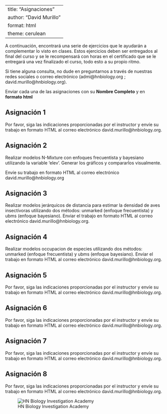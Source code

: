 
---
title: "Asignaciones"
author: "David Murillo"
format: html
theme: cerulean
---

A continuación, encontrará una serie de ejercicios que le ayudarán a complementar lo visto en clases. Estos ejercicios deben ser entregados al final del curso y se le recompensará con horas en el certificado que se le entregará una vez finalizado el curso, todo esto a su propio ritmo. 

Si tiene alguna consulta, no dude en preguntarnos a través de nuestras redes sociales o correo electrónico (admi@hnbiology.org ; david.murillo@hnbiology.org).

Enviar cada una de las asignaciones con su **Nombre Completo** y en **formato html**

::: panel-tabset

## Asignación 1

Por favor, siga las indicaciones proporcionadas por el instructor y envíe su trabajo en formato HTML al correo electrónico david.murillo@hnbiology.org. 

## Asignación 2

Realizar modelos N-Mixture con enfoques frecuentista y bayesiano utilizando la variable 'elev'. Generar los gráficos y compararlos visualmente.

Envíe su trabajo en formato HTML al correo electrónico david.murillo@hnbiology.org


## Asignación 3

Realizar modelos jerárquicos de distancia para estimar la densidad de aves insectívoras utilizando dos métodos: unmarked (enfoque frecuentista) y ubms (enfoque bayesiano). Enviar el trabajo en formato HTML al correo electrónico david.murillo@hnbiology.org.

## Asignación 4

Realizar modelos occupacion de especies utilizando dos métodos: unmarked (enfoque frecuentista) y ubms (enfoque bayesiano). Enviar el trabajo en formato HTML al correo electrónico david.murillo@hnbiology.org.

## Asignación 5

Por favor, siga las indicaciones proporcionadas por el instructor y envíe su trabajo en formato HTML al correo electrónico david.murillo@hnbiology.org.

## Asignación 6

Por favor, siga las indicaciones proporcionadas por el instructor y envíe su trabajo en formato HTML al correo electrónico david.murillo@hnbiology.org.


## Asignación 7

Por favor, siga las indicaciones proporcionadas por el instructor y envíe su trabajo en formato HTML al correo electrónico david.murillo@hnbiology.org.

## Asignación 8

Por favor, siga las indicaciones proporcionadas por el instructor y envíe su trabajo en formato HTML al correo electrónico david.murillo@hnbiology.org.


:::


![HN Biology Investigation Academy](HN Cursos publicidad/HN Biology Inv large.jpg)
